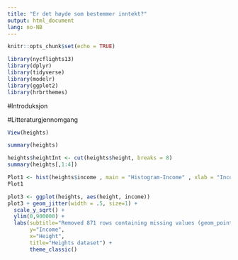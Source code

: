 ```yaml
---
title: "Er det høyde som bestemmer inntekt?"
output: html_document
lang: no-NB
---
```


```r
knitr::opts_chunk$set(echo = TRUE)
```

```r
library(nycflights13)
library(dplyr)
library(tidyverse)
library(modelr)
library(ggplot2)
library(hrbrthemes)
```


#Introduksjon




#Litteraturgjennomgang






















```r
View(heights)
```

```r
summary(heights)
```

```r
heights$heightInt <- cut(heights$height, breaks = 8)
summary(heights[,1:4])
```

```r
Plot1 <- hist(heights$income , main = "Histogram-Income" , xlab = "Income", ylab = "Frequency")
Plot1

plot3 <- ggplot(heights, aes(height, income))
plot3 + geom_jitter(width = .5, size=1) +
  scale_y_sqrt() + 
  ylim(0,900000) +
  labs(subtitle="Removed 871 rows containing missing values (geom_points)", 
       y="Income", 
       x="Height", 
       title="Heights dataset") +
       theme_classic()

```


